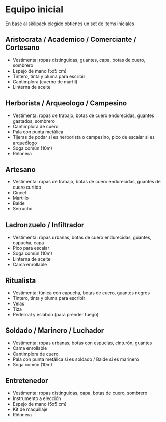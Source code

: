 # Equipo inicial

En base al skillpack elegido obtienes un set de items iniciales

## Aristocrata / Academico / Comerciante / Cortesano

- Vestimenta: ropas distinguidas, guantes, capa, botas de cuero, sombrero
- Espejo de mano (5x5 cm)
- Tintero, tinta y pluma para escribir
- Cantimplora (cuerno de marfil)
- Linterna de aceite

## Herborista / Arqueologo / Campesino

- Vestimenta: ropas de trabajo, botas de cuero endurecidas, guantes gastados, sombrero
- Cantimplora de cuero
- Pala con punta metálica
- Tijeras de podar si es herborista o campesino, pico de escalar si es arqueólogo
- Soga común (10m)
- Riñonera

## Artesano

- Vestimenta: ropas de trabajo, botas de cuero endurecidas, guantes de cuero curtido
- Cincel
- Martillo
- Balde
- Serrucho

## Ladronzuelo / Infiltrador

- Vestimenta: ropas urbanas, botas de cuero endurecidas, guantes, capucha, capa
- Pico para escalar
- Soga común (10m)
- Linterna de aceite
- Cama enrollable

## Ritualista

- Vestimenta: túnica con capucha, botas de cuero, guantes negros
- Tintero, tinta y pluma para escribir
- Velas
- Tiza
- Pedernal y eslabón (para prender fuego)

## Soldado / Marinero / Luchador

- Vestimenta: ropas urbanas, botas con espuelas, cinturón, guantes
- Cama enrollable
- Cantimplora de cuero
- Pala con punta metálica si es soldado / Balde si es marinero
- Soga común (10m)

## Entretenedor

- Vestimenta: ropas distinguidas, capa, botas de cuero, sombrero
- Instrumento a elección
- Espejo de mano (5x5 cm)
- Kit de maquillaje
- Riñonera
